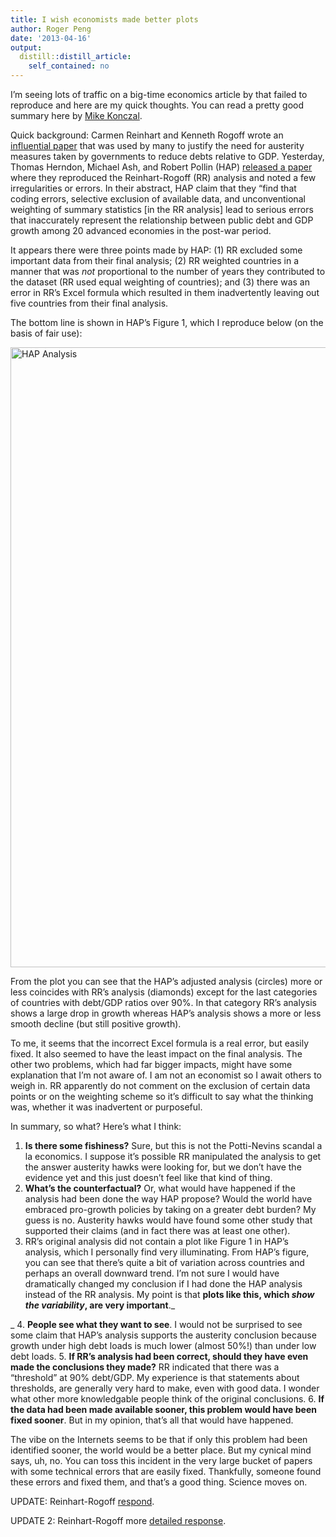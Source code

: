 ```yaml
---
title: I wish economists made better plots
author: Roger Peng
date: '2013-04-16'
output:
  distill::distill_article:
    self_contained: no
---
```


I'm seeing lots of traffic on a big-time economics article by that failed to reproduce and here are my quick thoughts. You can read a pretty good summary here by [Mike Konczal](http://www.nextnewdeal.net/rortybomb/researchers-finally-replicated-reinhart-rogoff-and-there-are-serious-problems).

Quick background: Carmen Reinhart and Kenneth Rogoff wrote an [influential paper](http://www.nber.org/papers/w15639.pdf) that was used by many to justify the need for austerity measures taken by governments to reduce debts relative to GDP. Yesterday, Thomas Herndon, Michael Ash, and Robert Pollin (HAP) [released a paper](http://www.peri.umass.edu/236/hash/31e2ff374b6377b2ddec04deaa6388b1/publication/566/) where they reproduced the Reinhart-Rogoff (RR) analysis and noted a few irregularities or errors. In their abstract, HAP claim that they "find that coding errors, selective exclusion of available data, and unconventional weighting of summary statistics [in the RR analysis] lead to serious errors that inaccurately represent the relationship between public debt and GDP growth among 20 advanced economies in the post-war period.

It appears there were three points made by HAP: (1) RR excluded some important data from their final analysis; (2) RR weighted countries in a manner that was _not_ proportional to the number of years they contributed to the dataset (RR used equal weighting of countries); and (3) there was an error in RR's Excel formula which resulted in them inadvertently leaving out five countries from their final analysis.

The bottom line is shown in HAP's Figure 1, which I reproduce below (on the basis of fair use):

[<img class="alignright size-full wp-image-1173" alt="HAP Analysis" src="http://simplystatistics.org/wp-content/uploads/2013/04/Screen-Shot-2013-04-16-at-5.48.06-PM.png" width="768" height="992" srcset="http://simplystatistics.org/wp-content/uploads/2013/04/Screen-Shot-2013-04-16-at-5.48.06-PM-232x300.png 232w, http://simplystatistics.org/wp-content/uploads/2013/04/Screen-Shot-2013-04-16-at-5.48.06-PM.png 768w" sizes="(max-width: 768px) 100vw, 768px" />](http://simplystatistics.org/wp-content/uploads/2013/04/Screen-Shot-2013-04-16-at-5.48.06-PM.png)

From the plot you can see that the HAP's adjusted analysis (circles) more or less coincides with RR's analysis (diamonds) except for the last categories of countries with debt/GDP ratios over 90%. In that category RR's analysis shows a large drop in growth whereas HAP's analysis shows a more or less smooth decline (but still positive growth).

To me, it seems that the incorrect Excel formula is a real error, but easily fixed. It also seemed to have the least impact on the final analysis. The other two problems, which had far bigger impacts, might have some explanation that I'm not aware of. I am not an economist so I await others to weigh in. RR apparently do not comment on the exclusion of certain data points or on the weighting scheme so it's difficult to say what the thinking was, whether it was inadvertent or purposeful.

In summary, so what? Here's what I think:

  1. **Is there some fishiness?** Sure, but this is not the Potti-Nevins scandal a la economics. I suppose it's possible RR manipulated the analysis to get the answer austerity hawks were looking for, but we don't have the evidence yet and this just doesn't feel like that kind of thing.
  2. **What's the counterfactual?** Or, what would have happened if the analysis had been done the way HAP propose? Would the world have embraced pro-growth policies by taking on a greater debt burden? My guess is no. Austerity hawks would have found some other study that supported their claims (and in fact there was at least one other).
  3. RR's original analysis did not contain a plot like Figure 1 in HAP's analysis, which I personally find very illuminating. From HAP's figure, you can see that there's quite a bit of variation across countries and perhaps an overall downward trend. I'm not sure I would have dramatically changed my conclusion if I had done the HAP analysis instead of the RR analysis. My point is that **plots like this, which _show the variability_, are very important**._
  
_ 
  4. **People see what they want to see**. I would not be surprised to see some claim that HAP's analysis supports the austerity conclusion because growth under high debt loads is much lower (almost 50%!) than under low debt loads.
  5. **If RR's analysis had been correct, should they have even made the conclusions they made?** RR indicated that there was a "threshold" at 90% debt/GDP. My experience is that statements about thresholds, are generally very hard to make, even with good data. I wonder what other more knowledgable people think of the original conclusions.
  6. **If the data had been made available sooner, this problem would have been fixed sooner**. But in my opinion, that's all that would have happened.

The vibe on the Internets seems to be that if only this problem had been identified sooner, the world would be a better place. But my cynical mind says, uh, no. You can toss this incident in the very large bucket of papers with some technical errors that are easily fixed. Thankfully, someone found these errors and fixed them, and that's a good thing. Science moves on.

UPDATE: Reinhart-Rogoff [respond](http://www.slate.com/blogs/moneybox/2013/04/16/reinhart_and_rogoff_respond_researchers_say_high_debt_is_associated_with.html).

UPDATE 2: Reinhart-Rogoff more [detailed response](http://blogs.wsj.com/economics/2013/04/17/reinhart-rogoff-admit-excel-mistake-rebut-other-critiques/).
